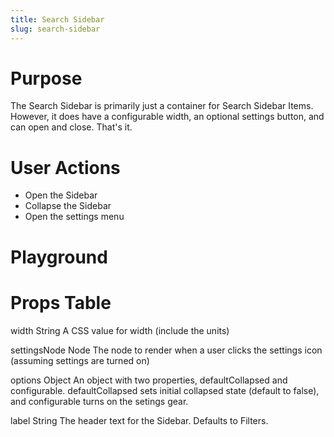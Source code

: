 ```yaml
---
title: Search Sidebar
slug: search-sidebar
---
```


# Purpose

The Search Sidebar is primarily just a container for Search Sidebar Items. However, it does have a configurable width, an optional settings button, and can open and close. That's it.

# User Actions

- Open the Sidebar
- Collapse the Sidebar
- Open the settings menu

# Playground

# Props Table

width
String
A CSS value for width (include the units)

settingsNode
Node
The node to render when a user clicks the settings icon (assuming settings are turned on)

options
Object
An object with two properties, defaultCollapsed and configurable. defaultCollapsed sets initial collapsed state (default to false), and configurable turns on the setings gear.

label
String
The header text for the Sidebar. Defaults to Filters.
